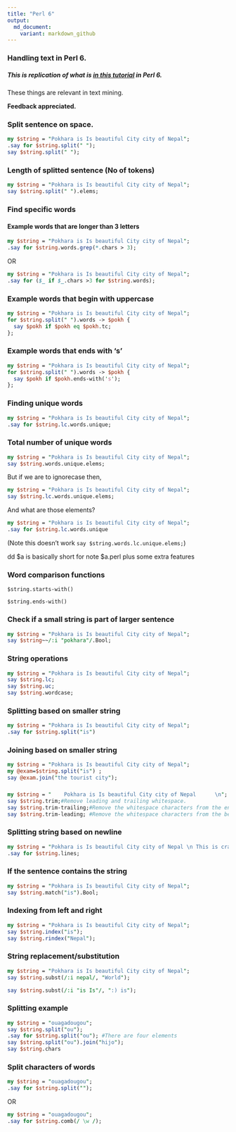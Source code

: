 ```yaml
---
title: "Perl 6"
output:
  md_document:
    variant: markdown_github
---
```







### Handling text in Perl 6.

##### This is replication of what is [in this tutorial](https://www.coursera.org/learn/python-text-mining/lecture/MeheH/handling-text-in-python) in Perl 6.

These things are relevant in text mining.

**Feedback appreciated.**






### Split sentence on space.

```perl
my $string = "Pokhara is Is beautiful City city of Nepal";
.say for $string.split(" ");
say $string.split(" ");
```

### Length of splitted sentence (No of tokens)
```perl
my $string = "Pokhara is Is beautiful City city of Nepal";
say $string.split(" ").elems;
```

### Find specific words

#### Example words that are longer than 3 letters
```perl
my $string = "Pokhara is Is beautiful City city of Nepal";
.say for $string.words.grep(*.chars > 3);
```

OR
```perl
my $string = "Pokhara is Is beautiful City city of Nepal";
.say for ($_ if $_.chars >3 for $string.words);
```



### Example words that begin with uppercase
```perl
my $string = "Pokhara is Is beautiful City city of Nepal";
for $string.split(" ").words -> $pokh {
  say $pokh if $pokh eq $pokh.tc;
};
```

### Example words that ends with 's'
```perl
my $string = "Pokhara is Is beautiful City city of Nepal";
for $string.split(" ").words -> $pokh {
  say $pokh if $pokh.ends-with('s');
};
```

### Finding unique words
```perl
my $string = "Pokhara is Is beautiful City city of Nepal";
.say for $string.lc.words.unique;
```
### Total number of unique words

```perl
my $string = "Pokhara is Is beautiful City city of Nepal";
say $string.words.unique.elems;
```
But if we are to ignorecase then,

```perl
my $string = "Pokhara is Is beautiful City city of Nepal";
say $string.lc.words.unique.elems;
```
And what are those elements?

```perl
my $string = "Pokhara is Is beautiful City city of Nepal";
.say for $string.lc.words.unique
```
(Note this doesn't work `say $string.words.lc.unique.elems;`)

dd $a is basically short for note $a.perl plus some extra features


### Word comparison functions

```
$string.starts-with()

$string.ends-with()
```

### Check if a small string is part of larger sentence
```perl
my $string = "Pokhara is Is beautiful City city of Nepal";
say $string~~/:i "pokhara"/.Bool;
```


### String operations

```perl
my $string = "Pokhara is Is beautiful City city of Nepal";
say $string.lc;
say $string.uc;
say $string.wordcase;

```




### Splitting based on smaller string
```perl
my $string = "Pokhara is Is beautiful City city of Nepal";
.say for $string.split("is") 
```


### Joining based on smaller string 


```perl
my $string = "Pokhara is Is beautiful City city of Nepal";
my @exam=$string.split("is") ;
say @exam.join("the tourist city");
```


### 

```perl
my $string = "    Pokhara is Is beautiful City city of Nepal      \n";
say $string.trim;#Remove leading and trailing whitespace. 
say $string.trim-trailing;#Remove the whitespace characters from the end of a string.
say $string.trim-leading; #Remove the whitespace characters from the beginning of a string

```


### Splitting string based on newline

```perl
my $string = "Pokhara is Is beautiful City city of Nepal \n This is crazy";
.say for $string.lines;

```

### If the sentence contains the string 


```perl
my $string = "Pokhara is Is beautiful City city of Nepal";
say $string.match("is").Bool;

```


### Indexing from left and right 
```perl
my $string = "Pokhara is Is beautiful City city of Nepal";
say $string.index("is");
say $string.rindex("Nepal");

```

### String replacement/substitution

```perl
my $string = "Pokhara is Is beautiful City city of Nepal";
say $string.subst(/:i nepal/, "World");

say $string.subst(/:i "is Is"/, ":) is");

```

### Splitting example


```perl
my $string = "ouagadougou";
say $string.split("ou");
.say for $string.split("ou"); #There are four elements
say $string.split("ou").join("hijo");
say $string.chars

```

### Split characters of words

```perl
my $string = "ouagadougou";
.say for $string.split("");


```
OR 


```perl
my $string = "ouagadougou";
.say for $string.comb(/ \w /);

```
